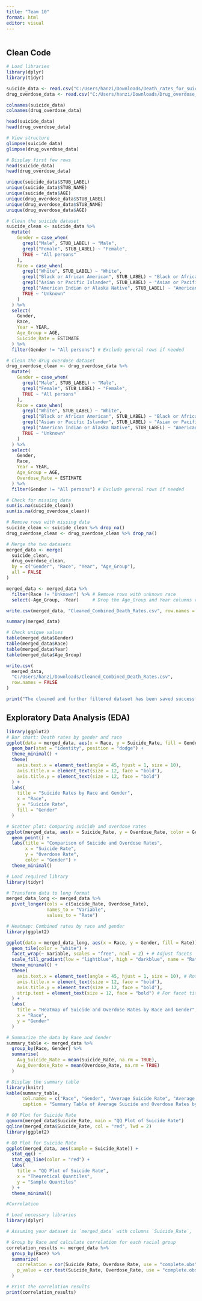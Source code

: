 ```yaml
---
title: "Team 10"
format: html
editor: visual
---
```


```r
      
```

## Clean Code

```r
# Load libraries
library(dplyr)
library(tidyr)
```

```r
suicide_data <- read.csv("C:/Users/hanzi/Downloads/Death_rates_for_suicide__by_sex__race__Hispanic_origin__and_age__United_States.csv")
drug_overdose_data <- read.csv("C:/Users/hanzi/Downloads/Drug_overdose_death_rates__by_drug_type__sex__age__race__and_Hispanic_origin__United_States.csv")
```

```r
colnames(suicide_data)
colnames(drug_overdose_data)
```


```r
head(suicide_data)
head(drug_overdose_data)
```
```r
# View structure
glimpse(suicide_data)
glimpse(drug_overdose_data)

# Display first few rows
head(suicide_data)
head(drug_overdose_data)
```

```r
unique(suicide_data$STUB_LABEL)
unique(suicide_data$STUB_NAME)
unique(suicide_data$AGE)
unique(drug_overdose_data$STUB_LABEL)
unique(drug_overdose_data$STUB_NAME)
unique(drug_overdose_data$AGE)
```

```r
# Clean the suicide dataset
suicide_clean <- suicide_data %>%
  mutate(
    Gender = case_when(
      grepl("Male", STUB_LABEL) ~ "Male",
      grepl("Female", STUB_LABEL) ~ "Female",
      TRUE ~ "All persons"
    ),
    Race = case_when(
      grepl("White", STUB_LABEL) ~ "White",
      grepl("Black or African American", STUB_LABEL) ~ "Black or African American",
      grepl("Asian or Pacific Islander", STUB_LABEL) ~ "Asian or Pacific Islander",
      grepl("American Indian or Alaska Native", STUB_LABEL) ~ "American Indian or Alaska Native",
      TRUE ~ "Unknown"
    )
  ) %>%
  select(
    Gender, 
    Race,
    Year = YEAR,
    Age_Group = AGE,
    Suicide_Rate = ESTIMATE
  ) %>%
  filter(Gender != "All persons") # Exclude general rows if needed

# Clean the drug overdose dataset
drug_overdose_clean <- drug_overdose_data %>%
  mutate(
    Gender = case_when(
      grepl("Male", STUB_LABEL) ~ "Male",
      grepl("Female", STUB_LABEL) ~ "Female",
      TRUE ~ "All persons"
    ),
    Race = case_when(
      grepl("White", STUB_LABEL) ~ "White",
      grepl("Black or African American", STUB_LABEL) ~ "Black or African American",
      grepl("Asian or Pacific Islander", STUB_LABEL) ~ "Asian or Pacific Islander",
      grepl("American Indian or Alaska Native", STUB_LABEL) ~ "American Indian or Alaska Native",
      TRUE ~ "Unknown"
    )
  ) %>%
  select(
    Gender,
    Race,
    Year = YEAR,
    Age_Group = AGE,
    Overdose_Rate = ESTIMATE
  ) %>%
  filter(Gender != "All persons") # Exclude general rows if needed
```


```r
# Check for missing data
sum(is.na(suicide_clean))
sum(is.na(drug_overdose_clean))

# Remove rows with missing data
suicide_clean <- suicide_clean %>% drop_na()
drug_overdose_clean <- drug_overdose_clean %>% drop_na()
```

```r
# Merge the two datasets
merged_data <- merge(
  suicide_clean,
  drug_overdose_clean,
  by = c("Gender", "Race", "Year", "Age_Group"),
  all = FALSE 
)

merged_data <- merged_data %>%
  filter(Race != "Unknown") %>% # Remove rows with unknown race
  select(-Age_Group, -Year)     # Drop the Age_Group and Year columns entirely

```

```r
write.csv(merged_data, "Cleaned_Combined_Death_Rates.csv", row.names = FALSE)
```

```r
summary(merged_data)

# Check unique values
table(merged_data$Gender)
table(merged_data$Race)
table(merged_data$Year)
table(merged_data$Age_Group)
```

```r
write.csv(
  merged_data,
  "C:/Users/hanzi/Downloads/Cleaned_Combined_Death_Rates.csv",
  row.names = FALSE
)

print("The cleaned and further filtered dataset has been saved successfully!")
```

## Exploratory Data Analysis (EDA)

```r
library(ggplot2)
# Bar chart: Death rates by gender and race
ggplot(data = merged_data, aes(x = Race, y = Suicide_Rate, fill = Gender)) +
  geom_bar(stat = "identity", position = "dodge") +
  theme_minimal() +
  theme(
    axis.text.x = element_text(angle = 45, hjust = 1, size = 10),
    axis.title.x = element_text(size = 12, face = "bold"),
    axis.title.y = element_text(size = 12, face = "bold")
  ) +
  labs(
    title = "Suicide Rates by Race and Gender",
    x = "Race",
    y = "Suicide Rate",
    fill = "Gender"
  )
```



```r
# Scatter plot: Comparing suicide and overdose rates
ggplot(merged_data, aes(x = Suicide_Rate, y = Overdose_Rate, color = Gender)) +
  geom_point() +
  labs(title = "Comparison of Suicide and Overdose Rates",
       x = "Suicide Rate",
       y = "Overdose Rate",
       color = "Gender") +
  theme_minimal()
```

```r
# Load required library
library(tidyr)

# Transform data to long format
merged_data_long <- merged_data %>%
  pivot_longer(cols = c(Suicide_Rate, Overdose_Rate), 
               names_to = "Variable", 
               values_to = "Rate")

# Heatmap: Combined rates by race and gender
library(ggplot2)

ggplot(data = merged_data_long, aes(x = Race, y = Gender, fill = Rate)) +
  geom_tile(color = "white") +
  facet_wrap(~ Variable, scales = "free", ncol = 2) + # Adjust facets
  scale_fill_gradient(low = "lightblue", high = "darkblue", name = "Rate") +
  theme_minimal() +
  theme(
    axis.text.x = element_text(angle = 45, hjust = 1, size = 10), # Rotate and space x-axis labels
    axis.title.x = element_text(size = 12, face = "bold"),
    axis.title.y = element_text(size = 12, face = "bold"),
    strip.text = element_text(size = 12, face = "bold") # For facet titles
  ) +
  labs(
    title = "Heatmap of Suicide and Overdose Rates by Race and Gender",
    x = "Race",
    y = "Gender"
  )
```

```r
# Summarize the data by Race and Gender
summary_table <- merged_data %>%
  group_by(Race, Gender) %>%
  summarise(
    Avg_Suicide_Rate = mean(Suicide_Rate, na.rm = TRUE),
    Avg_Overdose_Rate = mean(Overdose_Rate, na.rm = TRUE)
  )

# Display the summary table
library(knitr)
kable(summary_table, 
      col.names = c("Race", "Gender", "Average Suicide Rate", "Average Overdose Rate"),
      caption = "Summary Table of Average Suicide and Overdose Rates by Race and Gender")
```

```r
# QQ Plot for Suicide Rate
qqnorm(merged_data$Suicide_Rate, main = "QQ Plot of Suicide Rate")
qqline(merged_data$Suicide_Rate, col = "red", lwd = 2)
library(ggplot2)

# QQ Plot for Suicide Rate
ggplot(merged_data, aes(sample = Suicide_Rate)) +
  stat_qq() +
  stat_qq_line(color = "red") +
  labs(
    title = "QQ Plot of Suicide Rate",
    x = "Theoretical Quantiles",
    y = "Sample Quantiles"
  ) +
  theme_minimal()
```

```r
#Correlation

# Load necessary libraries
library(dplyr)

# Assuming your dataset is `merged_data` with columns `Suicide_Rate`, `Overdose_Rate`, and `Race`

# Group by Race and calculate correlation for each racial group
correlation_results <- merged_data %>%
  group_by(Race) %>%
  summarize(
    correlation = cor(Suicide_Rate, Overdose_Rate, use = "complete.obs"),
    p_value = cor.test(Suicide_Rate, Overdose_Rate, use = "complete.obs")$p.value
  )

# Print the correlation results
print(correlation_results)


```
```r

```






